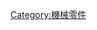{{Catnav|頁面分類|人类社会|科技|工程技术|机械工程|机械零件}}

{{Catmore}}
{{Commonscat|轴承}}

[[Category:機械零件|Category:機械零件]]
